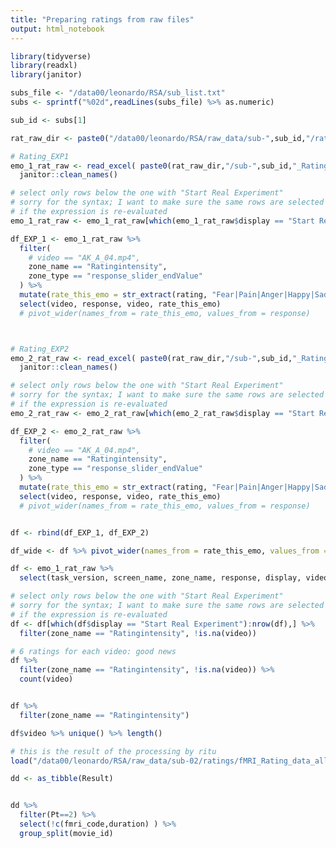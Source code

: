 ```yaml
---
title: "Preparing ratings from raw files"
output: html_notebook
---
```


```r
library(tidyverse)
library(readxl)
library(janitor)

subs_file <- "/data00/leonardo/RSA/sub_list.txt"
subs <- sprintf("%02d",readLines(subs_file) %>% as.numeric)
```

```r
sub_id <- subs[1]

rat_raw_dir <- paste0("/data00/leonardo/RSA/raw_data/sub-",sub_id,"/ratings")

# Rating_EXP1
emo_1_rat_raw <- read_excel( paste0(rat_raw_dir,"/sub-",sub_id,"_Rating_EXP1.xlsx") ) %>% 
  janitor::clean_names()

# select only rows below the one with "Start Real Experiment"
# sorry for the syntax; I want to make sure the same rows are selected 
# if the expression is re-evaluated
emo_1_rat_raw <- emo_1_rat_raw[which(emo_1_rat_raw$display == "Start Real Experiment"):nrow(emo_1_rat_raw),]

df_EXP_1 <- emo_1_rat_raw %>% 
  filter(
    # video == "AK_A_04.mp4", 
    zone_name == "Ratingintensity",
    zone_type == "response_slider_endValue"
  ) %>% 
  mutate(rate_this_emo = str_extract(rating, "Fear|Pain|Anger|Happy|Sad|Disgust")) %>% 
  select(video, response, video, rate_this_emo)
  # pivot_wider(names_from = rate_this_emo, values_from = response)



# Rating_EXP2
emo_2_rat_raw <- read_excel( paste0(rat_raw_dir,"/sub-",sub_id,"_Rating_EXP2.xlsx") ) %>% 
  janitor::clean_names()

# select only rows below the one with "Start Real Experiment"
# sorry for the syntax; I want to make sure the same rows are selected 
# if the expression is re-evaluated
emo_2_rat_raw <- emo_2_rat_raw[which(emo_2_rat_raw$display == "Start Real Experiment"):nrow(emo_2_rat_raw),]

df_EXP_2 <- emo_2_rat_raw %>% 
  filter(
    # video == "AK_A_04.mp4", 
    zone_name == "Ratingintensity",
    zone_type == "response_slider_endValue"
  ) %>% 
  mutate(rate_this_emo = str_extract(rating, "Fear|Pain|Anger|Happy|Sad|Disgust")) %>% 
  select(video, response, video, rate_this_emo)
  # pivot_wider(names_from = rate_this_emo, values_from = response)


df <- rbind(df_EXP_1, df_EXP_2)

df_wide <- df %>% pivot_wider(names_from = rate_this_emo, values_from = response)


```




```r
df <- emo_1_rat_raw %>% 
  select(task_version, screen_name, zone_name, response, display, video)

# select only rows below the one with "Start Real Experiment"
# sorry for the syntax; I want to make sure the same rows are selected 
# if the expression is re-evaluated
df <- df[which(df$display == "Start Real Experiment"):nrow(df),] %>% 
  filter(zone_name == "Ratingintensity", !is.na(video))

# 6 ratings for each video: good news
df %>% 
  filter(zone_name == "Ratingintensity", !is.na(video)) %>%
  count(video)



```

```r
df %>% 
  filter(zone_name == "Ratingintensity")

df$video %>% unique() %>% length()
```

```r

# this is the result of the processing by ritu
load("/data00/leonardo/RSA/raw_data/sub-02/ratings/fMRI_Rating_data_allsubs.RData")

dd <- as_tibble(Result)


dd %>% 
  filter(Pt==2) %>% 
  select(!c(fmri_code,duration) ) %>% 
  group_split(movie_id)

```


